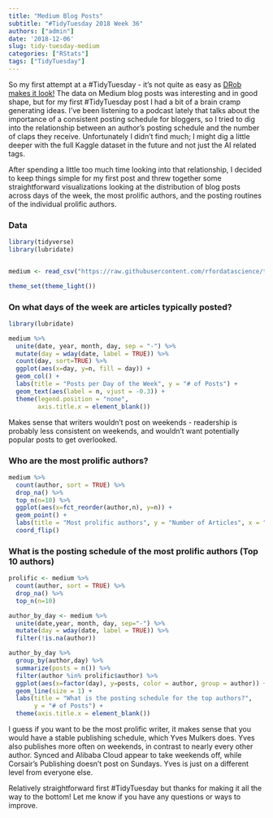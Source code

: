 ```yaml
---
title: "Medium Blog Posts"
subtitle: "#TidyTuesday 2018 Week 36"
authors: ["admin"]
date: '2018-12-06'
slug: tidy-tuesday-medium
categories: ["RStats"]
tags: ["TidyTuesday"]
---
```


So my first attempt at a \#TidyTuesday - it's not quite as easy as [DRob makes it look!](https://www.youtube.com/watch?v=C69QyycHsgE) The data on Medium blog posts was interesting and in good shape, but for my first \#TidyTuesday post I had a bit of a brain cramp generating ideas. I've been listening to a podcast lately that talks about the importance of a consistent posting schedule for bloggers, so I tried to dig into the relationship between an author's posting schedule and the number of claps they receive. Unfortunately I didn't find much; I might dig a little deeper with the full Kaggle dataset in the future and not just the AI related tags. 

After spending a little too much time looking into that relationship, I decided to keep things simple for my first post and threw together some straightforward visualizations looking at the distribution of blog posts across days of the week, the most prolific authors, and the posting routines of the individual prolific authors.


### Data

```r

library(tidyverse)
library(lubridate)


medium <- read_csv("https://raw.githubusercontent.com/rfordatascience/tidytuesday/master/data/2018/2018-12-04/medium_datasci.csv")

theme_set(theme_light())

```

### On what days of the week are articles typically posted?

```r
library(lubridate)

medium %>%
  unite(date, year, month, day, sep = "-") %>%
  mutate(day = wday(date, label = TRUE)) %>%
  count(day, sort=TRUE) %>%
  ggplot(aes(x=day, y=n, fill = day)) +
  geom_col() +
  labs(title = "Posts per Day of the Week", y = "# of Posts") +
  geom_text(aes(label = n, vjust = -0.3)) +
  theme(legend.position = "none",
        axis.title.x = element_blank())
```

Makes sense that writers wouldn't post on weekends - readership is probably less consistent on weekends, and wouldn't want potentially popular posts to get overlooked.

### Who are the most prolific authors?

```r
medium %>%
  count(author, sort = TRUE) %>%
  drop_na() %>%
  top_n(n=10) %>%
  ggplot(aes(x=fct_reorder(author,n), y=n)) +
  geom_point() +
  labs(title = "Most prolific authors", y = "Number of Articles", x = "Author") +
  coord_flip()
```


### What is the posting schedule of the most prolific authors (Top 10 authors)

```r
prolific <- medium %>%
  count(author, sort = TRUE) %>%
  drop_na() %>%
  top_n(n=10)

author_by_day <- medium %>%
  unite(date,year, month, day, sep="-") %>%
  mutate(day = wday(date, label = TRUE)) %>%
  filter(!is.na(author))

author_by_day %>%
  group_by(author,day) %>%
  summarize(posts = n()) %>%
  filter(author %in% prolific$author) %>%
  ggplot(aes(x=factor(day), y=posts, color = author, group = author)) +
  geom_line(size = 1) +
  labs(title = "What is the posting schedule for the top authors?",
       y = "# of Posts") +
  theme(axis.title.x = element_blank())
```

I guess if you want to be the most prolific writer, it makes sense that you would have a stable publishing schedule, which Yves Mulkers does. Yves also publishes more often on weekends, in contrast to nearly every other author. Synced and Alibaba Cloud appear to take weekends off, while Corsair's Publishing doesn't post on Sundays. Yves is just on a different level from everyone else.

Relatively straightforward first \#TidyTuesday but thanks for making it all the way to the bottom! Let me know if you have any questions or ways to improve.